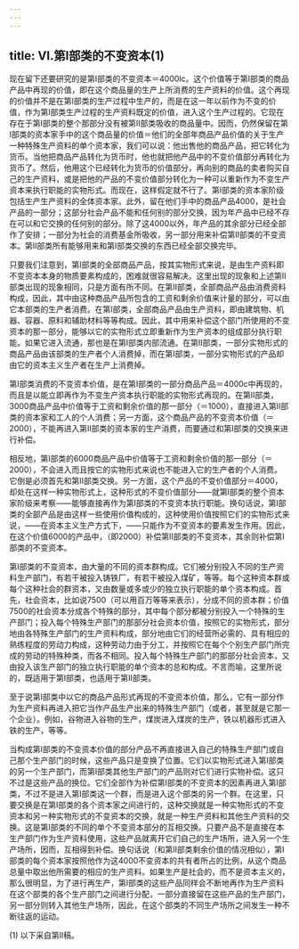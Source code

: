 ```yaml
---
---
---
```

title: Ⅵ.第Ⅰ部类的不变资本(1)
---



现在留下还要研究的是第Ⅰ部类的不变资本＝4000Ⅰc。这个价值等于第Ⅰ部类的商品产品中再现的价值，即在这个商品量的生产上所消费的生产资料的价值。这个再现的价值并不是在第Ⅰ部类的生产过程中生产的，而是在这一年以前作为不变的价值，作为第Ⅰ部类生产过程的生产资料既定的价值，进入这个生产过程的。它现在存在于第Ⅰ部类的整个那部分没有被第Ⅱ部类吸收的商品量中。因而，仍然保留在第Ⅰ部类的资本家手中的这个商品量的价值＝他们的全部年商品产品价值的关于生产一种特殊生产资料的单个资本家，我们可以说：他出售他的商品产品，把它转化为货币。当他把商品产品转化为货币时，他也就把他产品中的不变价值部分再转化为货币了。然后，他用这个已经转化为货币的价值部分，再向别的商品的卖者购买自己的生产资料，或是把他的产品的不变价值部分转化为一种可以重新作为不变生产资本来执行职能的实物形式。而现在，这样假定就不行了。第Ⅰ部类的资本家阶级包括生产生产资料的全体资本家。此外，留在他们手中的商品产品4000，是社会产品的一部分；这部分社会产品不能和任何别的部分交换，因为年产品中已经不存在可以和它交换的任何别的部分。除了这4000以外，年产品的其余部分已经全部作了安排；一部分为社会的消费基金所吸收，另一部分用来补偿第Ⅱ部类的不变资本。第Ⅱ部类所有能够用来和第Ⅰ部类交换的东西已经全部交换完毕。

只要我们注意到，第Ⅰ部类的全部商品产品，按其实物形式来说，是由生产资料即不变资本本身的物质要素构成的，困难就很容易解决。这里出现的现象和上述第Ⅱ部类出现的现象相同，只是方面有所不同。在第Ⅱ部类，全部商品产品由消费资料构成，因此，其中由这种商品产品所包含的工资和剩余价值来计量的部分，可以由它本部类的生产者消费。在第Ⅰ部类，全部商品产品由生产资料，即由建筑物、机器、容器、原料和辅助材料等等构成。因此，其中用来补偿这个部门所使用的不变资本的那一部分，能够以它的实物形式立即重新作为生产资本的组成部分执行职能。如果它进入流通，那也是在第Ⅰ部类内部流通。在第Ⅱ部类，一部分实物形式的商品产品由该部类的生产者个人消费掉，而在第Ⅰ部类，一部分实物形式的产品却由它的资本主义生产者在生产上消费掉。

第Ⅰ部类消费的不变资本价值，是在第Ⅰ部类的一部分商品产品＝4000c中再现的，而且是以能立即再作为不变生产资本执行职能的实物形式再现的。在第Ⅱ部类，3000商品产品中价值等于工资和剩余价值的那一部分（＝1000），直接进入第Ⅱ部类的资本家和工人的个人消费；另一方面，这个商品产品的不变资本价值（＝2000），不能再进入第Ⅱ部类的资本家的生产消费，而要通过和第Ⅰ部类的交换来进行补偿。

相反地，第Ⅰ部类的6000商品产品中价值等于工资和剩余价值的那一部分（＝2000），不会进入而且按它的实物形式来说也不能进入它的生产者的个人消费。它倒是必须首先和第Ⅱ部类交换。另一方面，这个产品的不变价值部分＝4000，却处在这样一种实物形式上，这种形式的不变价值部分——就第Ⅰ部类的整个资本家阶级来考察——能够直接再作为第Ⅰ部类的不变资本执行职能。换句话说，第Ⅰ部类的全部产品是由这样一些使用价值构成的，这种使用价值按照它们的实物形式来说，——在资本主义生产方式下，——只能作为不变资本的要素发生作用。因此，在这个价值6000的产品中，（即2000）补偿第Ⅱ部类的不变资本，其余则补偿第Ⅰ部类的不变资本。

第Ⅰ部类的不变资本，由大量的不同的资本群构成。它们被分别投入不同的生产资料生产部门，有若干被投入铸铁厂，有若干被投入煤矿，等等。每个这种资本群或每个这种社会的群资本，又由数量或多或少的独立执行职能的单个资本构成。首先，社会资本，比如说7500（可以用百万等等来表示），分成不同的资本群；价值7500的社会资本分成各个特殊的部分，其中每个部分都被分别投入一个特殊的生产部门；投入每个特殊生产部门的那部分社会资本价值，按照它的实物形式，部分地由各特殊生产部门的生产资料构成，部分地由它们的经营所必需的、具有相应的熟练程度的劳动力构成，这种劳动力由于分工，并按照它在每个个别生产部门所完成的劳动的特殊种类，而各不相同。投入每个特殊生产部门的那部分社会资本，又由投入该生产部门的独立执行职能的单个资本的总和构成。不言而喻，这里所说的，既适用于第Ⅰ部类，也适用于第Ⅱ部类。

至于说第Ⅰ部类中以它的商品产品形式再现的不变资本价值，那么，它有一部分作为生产资料再进入把它当作产品生产出来的特殊生产部门（或者，甚至就是它那一个企业）。例如，谷物进入谷物的生产，煤炭进入煤炭的生产，铁以机器形式进入铁的生产，等等。

当构成第Ⅰ部类的不变资本价值的部分产品不再直接进入自己的特殊生产部门或自己那个生产部门的时候，这些产品只是变换了位置。它们以实物形式进入第Ⅰ部类的另一个生产部门，而第Ⅰ部类其他生产部门的产品则对它们进行实物补偿。这只不过是这些产品的换位。它们全部作为补偿第Ⅰ部类的不变资本的因素再进入第Ⅰ部类，不过不是进入第Ⅰ部类这一个群，而是进入这个部类的另一个群。在这里，只要交换是在第Ⅰ部类的各个资本家之间进行的，这种交换就是一种实物形式的不变资本和另一种实物形式的不变资本的交换，就是一种生产资料和其他生产资料的交换。这是第Ⅰ部类的不同的单个不变资本部分的互相交换。只要产品不是直接在本生产部门作为生产资料使用，这些产品就离开它们自己的生产场所，进入另一个生产场所，因而，互相得到补偿。换句话说（和第Ⅱ部类剩余价值的情况相似），第Ⅰ部类的每个资本家按照他作为这4000不变资本的共有者所占的比例，从这个商品总量中取出他所需要的相应的生产资料。如果生产是社会的，而不是资本主义的，那么很明显，为了进行再生产，第Ⅰ部类的这些产品同样会不断地再作为生产资料在这个部类的各个生产部门之间进行分配，一部分直接留在这些产品的生产部门，另一部分则转入其他生产场所，因此，在这个部类的不同生产场所之间发生一种不断往返的运动。

(1) 以下采自第Ⅱ稿。
